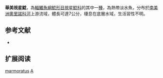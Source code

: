 {{Speciesbox
| name = 華美視星鯰
| image = 
| image_width = 250px
| image_caption = 
| status = NE
| status_system = IUCN3.1
| genus = Astroblepus
| species = marmoratus
| authority = {{le|查爾斯·塔特·里根|Charles Tate Regan|Regan}}, 1904
| synonyms = *''Arges marmoratus'',Regan, 1904
}}

'''華美視星鯰'''，為[[輻鰭魚綱|輻鰭魚綱]][[鯰形目|鯰形目]][[視星鯰科|視星鯰科]]的其中一[[種|種]]，為熱帶淡水魚，分布於[[南美洲|南美洲]][[奧里諾科河|奧里諾科河]]上游流域，體長可達7公分，棲息在底層水域，生活習性不明。

==参考文献==
*{{FishBase_species|genus=Astroblepus|species=marmoratus|year=2014|month=11}}

== 扩展阅读 ==
{{refbegin}}
{{wikispecies-inline|Astroblepus marmoratus|華美視星鯰}}
{{refend}}
{{Taxonbar|from=Q6429343}}

[[Category:視星鯰屬|marmoratus]]
[[Category:1904年描述的魚類|A]]